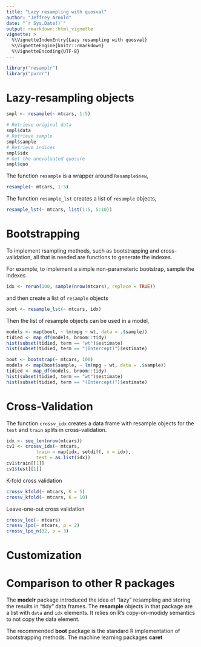 ```yaml
---
title: "Lazy resampling with quosval"
author: "Jeffrey Arnold"
date: "`r Sys.Date()`"
output: rmarkdown::html_vignette
vignette: >
  %\VignetteIndexEntry{Lazy resampling with quosval}
  %\VignetteEngine{knitr::rmarkdown}
  %\VignetteEncoding{UTF-8}
---
```


```r
library("resamplr")
library("purrr")
```

# Lazy-resampling objects


```r
smpl <- resample(~ mtcars, 1:5)

# Retrieve original data
smpl$data
# Retrieve sample
smpl$sample
# Retrieve indices
smpl$idx
# Get the unevaluated quosure 
smpl$quo
```

The function `resample` is a wrapper around `Resample$new`,
```r
resample(~ mtcars, 1:5)
```

The function `resample_lst` creates a list of `resample` objects,
```r
resample_lst(~ mtcars, list(1:5, 5:10))
```



# Bootstrapping

To implement rsampling methods, such as bootstrapping and cross-validation, all that is needed are functions to generate the indexes.

For example, to implement a simple non-parameteric bootstrap, sample the indexes
```r
idx <- rerun(100, sample(nrow(mtcars), replace = TRUE))
```
and then create a list of `resample` objects
```r
boot <- resample_lst(~ mtcars, idx)
```

Then the list of resample objects can be used in a model,
```r
models <- map(boot, ~ lm(mpg ~ wt, data = .$sample))
tidied <- map_df(models, broom::tidy)
hist(subset(tidied, term == "wt")$estimate)
hist(subset(tidied, term == "(Intercept)")$estimate)
```

```r
boot <- bootstrap(~ mtcars, 100)
models <- map(boot$sample, ~ lm(mpg ~ wt, data = .$sample))
tidied <- map_df(models, broom::tidy)
hist(subset(tidied, term == "wt")$estimate)
hist(subset(tidied, term == "(Intercept)")$estimate)
```


# Cross-Validation

The function `crossv_idx` creates a data frame with resample objects for the `test` and `train` splits in cross-validation.
```r
idx <- seq_len(nrow(mtcars))
cv1 <- crossv_idx(~ mtcars,
           train = map(idx, setdiff, x = idx),
           test = as.list(idx))
cv1$train[[1]]
cv1$test[[1]]                                 
```

K-fold cross validation
```r
crossv_kfold(~ mtcars, K = 5)
crossv_kfold(~ mtcars, K = 10)
```

Leave-one-out cross validation
```r
crossv_loo(~ mtcars)
crossv_lpo(~ mtcars, p = 2)
crossv_lpo_n(32, p = 3)
```



# Customization



# Comparison to other R packages

The **modelr** package introduced the idea of "lazy" resampling
and storing the results in "tidy" data frames.
The **resample** objects in that package are a list with `data` and `idx` elements. 
It relies on R's copy-on-modidy semantics to not copy the data element.

The recommended **boot** package is the standard R implementation of bootstrapping methods.
The machine learning packages **caret**

